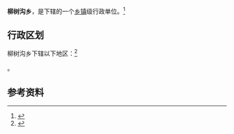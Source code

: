 {{中国乡级行政区|65/22/01/214/000}}

'''柳树沟乡'''，是{{PRC admin/fullname|65/22/01/214/000|3}}下辖的一个[[乡镇|乡镇]]级行政单位。<ref>{{PRC admin/ref sgc|{{PRC admin/parent|65/22/01/214/000}}}}</ref>

== 行政区划 ==

柳树沟乡下辖以下地区：<ref>{{PRC admin/ref sgc|65/22/01/214/000}}</ref>

{{PRC admin/children|65/22/01/214/000}}。

== 参考资料 ==

{{reflist}}

{{行政区划小作品}}
{{PRC admin/navcat|65/22/01/214/000}}